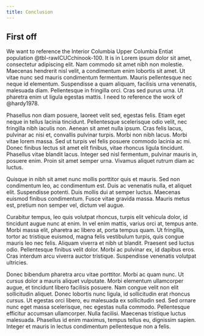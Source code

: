 ```yaml
---
title: Conclusion
---
```


## First off

We want to reference the Interior Columbia Upper Columbia Entiat population @tbl-rawICUCchinook-100. It is in Lorem ipsum dolor sit amet, consectetur adipiscing elit. Nam commodo sit amet nibh non molestie. Maecenas hendrerit nisl velit, a condimentum enim lobortis sit amet. Ut vitae nunc sed mauris condimentum fermentum. Mauris pellentesque nec neque id elementum. Suspendisse a quam aliquam, facilisis urna venenatis, malesuada diam. Pellentesque in fringilla orci. Cras sed purus urna. Ut pharetra enim ut ligula egestas mattis. I need to reference the work of @hardy1978.

Phasellus non diam posuere, laoreet velit sed, egestas felis. Etiam eget neque in tellus lacinia tincidunt. Pellentesque scelerisque odio velit, nec fringilla nibh iaculis non. Aenean sit amet nulla ipsum. Cras felis lacus, pulvinar ac nisi et, convallis pulvinar turpis. Morbi non nibh lacus. Morbi vitae lorem massa. Sed ut turpis vel felis posuere commodo lacinia ac mi. Donec finibus lectus sit amet elit finibus, vitae rhoncus ligula tincidunt. Phasellus vitae blandit lacus. Integer sed nisl fermentum, pulvinar mauris in, posuere enim. Proin sit amet semper urna. Vivamus aliquet rutrum diam ac luctus.

Quisque in nibh sit amet nunc mollis porttitor quis et mauris. Sed non condimentum leo, ac condimentum est. Duis ac venenatis nulla, et aliquet elit. Suspendisse potenti. Duis mollis dui at semper luctus. Maecenas euismod finibus condimentum. Fusce vitae gravida massa. Mauris metus est, pretium non semper vel, dictum vel augue.

Curabitur tempus, leo quis volutpat rhoncus, turpis elit vehicula dolor, id tincidunt augue nunc at enim. In vel enim mattis, varius orci at, tempus ante. Morbi massa elit, pharetra ac libero at, porta tempus quam. Ut fringilla, tortor ac tristique euismod, magna felis vestibulum turpis, quis congue mauris leo nec felis. Aliquam viverra et nibh ut blandit. Praesent sed luctus odio. Pellentesque finibus velit dolor. Morbi ac pulvinar ex, id dapibus eros. Cras interdum arcu viverra auctor tristique. Suspendisse venenatis volutpat ultricies.

Donec bibendum pharetra arcu vitae porttitor. Morbi ac quam nunc. Ut cursus dolor a mauris aliquet vulputate. Morbi elementum ullamcorper augue, et tincidunt libero facilisis posuere. Nam congue velit non elit sollicitudin aliquet. Donec lobortis nunc ligula, id sollicitudin erat rhoncus cursus. Ut egestas orci libero, eu malesuada ex sollicitudin sed. Sed ornare nunc eget massa scelerisque, nec egestas nulla commodo. Pellentesque efficitur accumsan ullamcorper. Nulla facilisi. Maecenas tristique luctus malesuada. Phasellus id enim maximus, tempus tellus eu, dignissim sapien. Integer et mauris in lectus condimentum pellentesque non a felis.

```{=openxml}
<w:p><w:r><w:br w:type="page"/></w:r></w:p>
```
